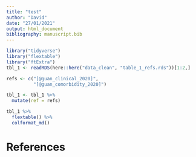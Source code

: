 ```yaml
---
title: "test"
author: "David"
date: "27/01/2021"
output: html_document
bibliography: manuscript.bib
---
```

``` r
library("tidyverse")
library("flextable")
library("ftExtra")
tbl_1 <- readRDS(here::here("data_clean", "table_1_refs.rds"))[1:2,]

refs <- c("[@guan_clinical_2020]",
          "[@guan_comorbidity_2020]")

tbl_1 <- tbl_1 %>%
  mutate(ref = refs)

tbl_1 %>%
  flextable() %>%
  colformat_md()
```

# **References**